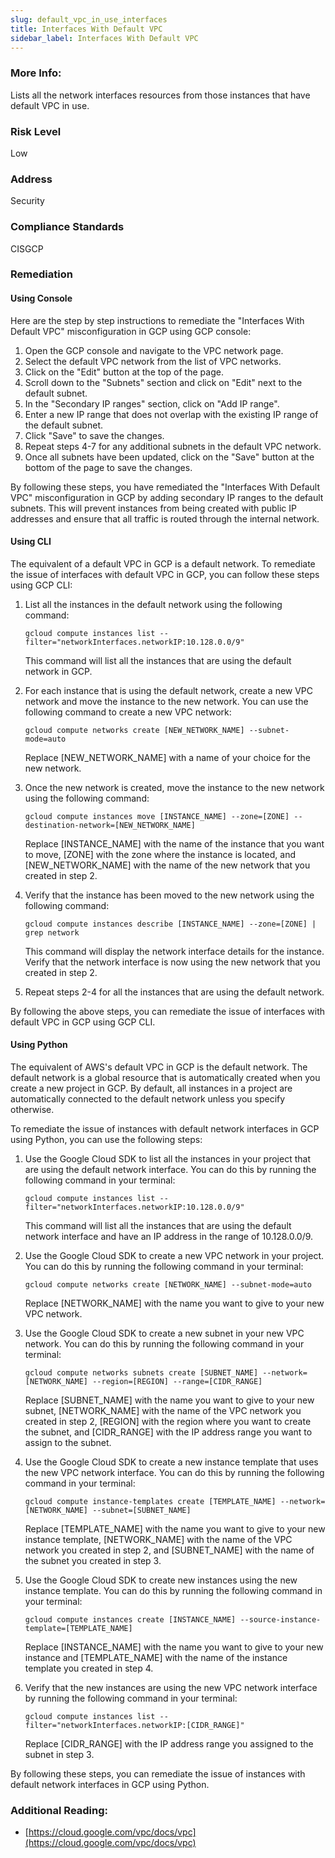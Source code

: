 ```yaml
---
slug: default_vpc_in_use_interfaces
title: Interfaces With Default VPC
sidebar_label: Interfaces With Default VPC
---
```


### More Info:

Lists all the network interfaces resources from those instances that have default VPC in use.

### Risk Level

Low

### Address

Security

### Compliance Standards

CISGCP

### Remediation

#### Using Console

Here are the step by step instructions to remediate the "Interfaces With Default VPC" misconfiguration in GCP using GCP console:

1. Open the GCP console and navigate to the VPC network page.
2. Select the default VPC network from the list of VPC networks.
3. Click on the "Edit" button at the top of the page.
4. Scroll down to the "Subnets" section and click on "Edit" next to the default subnet.
5. In the "Secondary IP ranges" section, click on "Add IP range".
6. Enter a new IP range that does not overlap with the existing IP range of the default subnet.
7. Click "Save" to save the changes.
8. Repeat steps 4-7 for any additional subnets in the default VPC network.
9. Once all subnets have been updated, click on the "Save" button at the bottom of the page to save the changes.

By following these steps, you have remediated the "Interfaces With Default VPC" misconfiguration in GCP by adding secondary IP ranges to the default subnets. This will prevent instances from being created with public IP addresses and ensure that all traffic is routed through the internal network.

#### Using CLI

The equivalent of a default VPC in GCP is a default network. To remediate the issue of interfaces with default VPC in GCP, you can follow these steps using GCP CLI:

1. List all the instances in the default network using the following command: 

   `gcloud compute instances list --filter="networkInterfaces.networkIP:10.128.0.0/9"`

   This command will list all the instances that are using the default network in GCP.

2. For each instance that is using the default network, create a new VPC network and move the instance to the new network. You can use the following command to create a new VPC network:

   `gcloud compute networks create [NEW_NETWORK_NAME] --subnet-mode=auto`

   Replace [NEW_NETWORK_NAME] with a name of your choice for the new network.

3. Once the new network is created, move the instance to the new network using the following command:

   `gcloud compute instances move [INSTANCE_NAME] --zone=[ZONE] --destination-network=[NEW_NETWORK_NAME]`

   Replace [INSTANCE_NAME] with the name of the instance that you want to move, [ZONE] with the zone where the instance is located, and [NEW_NETWORK_NAME] with the name of the new network that you created in step 2.

4. Verify that the instance has been moved to the new network using the following command:

   `gcloud compute instances describe [INSTANCE_NAME] --zone=[ZONE] | grep network`

   This command will display the network interface details for the instance. Verify that the network interface is now using the new network that you created in step 2.

5. Repeat steps 2-4 for all the instances that are using the default network.

By following the above steps, you can remediate the issue of interfaces with default VPC in GCP using GCP CLI.

#### Using Python

The equivalent of AWS's default VPC in GCP is the default network. The default network is a global resource that is automatically created when you create a new project in GCP. By default, all instances in a project are automatically connected to the default network unless you specify otherwise. 

To remediate the issue of instances with default network interfaces in GCP using Python, you can use the following steps:

1. Use the Google Cloud SDK to list all the instances in your project that are using the default network interface. You can do this by running the following command in your terminal:

   `gcloud compute instances list --filter="networkInterfaces.networkIP:10.128.0.0/9"`

   This command will list all the instances that are using the default network interface and have an IP address in the range of 10.128.0.0/9.

2. Use the Google Cloud SDK to create a new VPC network in your project. You can do this by running the following command in your terminal:

   `gcloud compute networks create [NETWORK_NAME] --subnet-mode=auto`

   Replace [NETWORK_NAME] with the name you want to give to your new VPC network.

3. Use the Google Cloud SDK to create a new subnet in your new VPC network. You can do this by running the following command in your terminal:

   `gcloud compute networks subnets create [SUBNET_NAME] --network=[NETWORK_NAME] --region=[REGION] --range=[CIDR_RANGE]`

   Replace [SUBNET_NAME] with the name you want to give to your new subnet, [NETWORK_NAME] with the name of the VPC network you created in step 2, [REGION] with the region where you want to create the subnet, and [CIDR_RANGE] with the IP address range you want to assign to the subnet.

4. Use the Google Cloud SDK to create a new instance template that uses the new VPC network interface. You can do this by running the following command in your terminal:

   `gcloud compute instance-templates create [TEMPLATE_NAME] --network=[NETWORK_NAME] --subnet=[SUBNET_NAME]`

   Replace [TEMPLATE_NAME] with the name you want to give to your new instance template, [NETWORK_NAME] with the name of the VPC network you created in step 2, and [SUBNET_NAME] with the name of the subnet you created in step 3.

5. Use the Google Cloud SDK to create new instances using the new instance template. You can do this by running the following command in your terminal:

   `gcloud compute instances create [INSTANCE_NAME] --source-instance-template=[TEMPLATE_NAME]`

   Replace [INSTANCE_NAME] with the name you want to give to your new instance and [TEMPLATE_NAME] with the name of the instance template you created in step 4.

6. Verify that the new instances are using the new VPC network interface by running the following command in your terminal:

   `gcloud compute instances list --filter="networkInterfaces.networkIP:[CIDR_RANGE]"`

   Replace [CIDR_RANGE] with the IP address range you assigned to the subnet in step 3.

By following these steps, you can remediate the issue of instances with default network interfaces in GCP using Python.


### Additional Reading:

- [https://cloud.google.com/vpc/docs/vpc](https://cloud.google.com/vpc/docs/vpc) 


